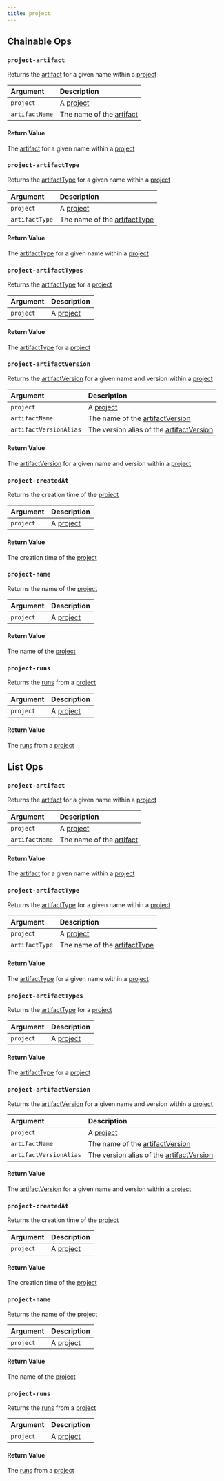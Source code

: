 ```yaml
---
title: project
---
```

## Chainable Ops
<h3 id="project-artifact"><code>project-artifact</code></h3>

Returns the [artifact](/models/ref/query-panel/artifact/) for a given name within a [project](/models/ref/query-panel/project/)

| Argument | Description |
| :--- | :--- |
| `project` | A [project](/models/ref/query-panel/project/) |
| `artifactName` | The name of the [artifact](/models/ref/query-panel/artifact/) |

#### Return Value
The [artifact](/models/ref/query-panel/artifact/) for a given name within a [project](/models/ref/query-panel/project/)

<h3 id="project-artifactType"><code>project-artifactType</code></h3>

Returns the [artifactType](/models/ref/query-panel/artifact-type) for a given name within a [project](/models/ref/query-panel/project/)

| Argument | Description |
| :--- | :--- |
| `project` | A [project](/models/ref/query-panel/project/) |
| `artifactType` | The name of the [artifactType](/models/ref/query-panel/artifact-type) |

#### Return Value
The [artifactType](/models/ref/query-panel/artifact-type) for a given name within a [project](/models/ref/query-panel/project/)

<h3 id="project-artifactTypes"><code>project-artifactTypes</code></h3>

Returns the [artifactType](/models/ref/query-panel/artifact-type) for a [project](/models/ref/query-panel/project/)

| Argument | Description |
| :--- | :--- |
| `project` | A [project](/models/ref/query-panel/project/) |

#### Return Value
The [artifactType](/models/ref/query-panel/artifact-type) for a [project](/models/ref/query-panel/project/)

<h3 id="project-artifactVersion"><code>project-artifactVersion</code></h3>

Returns the [artifactVersion](/models/ref/query-panel/artifact-version) for a given name and version within a [project](/models/ref/query-panel/project/)

| Argument | Description |
| :--- | :--- |
| `project` | A [project](/models/ref/query-panel/project/) |
| `artifactName` | The name of the [artifactVersion](/models/ref/query-panel/artifact-version) |
| `artifactVersionAlias` | The version alias of the [artifactVersion](/models/ref/query-panel/artifact-version) |

#### Return Value
The [artifactVersion](/models/ref/query-panel/artifact-version) for a given name and version within a [project](/models/ref/query-panel/project/)

<h3 id="project-createdAt"><code>project-createdAt</code></h3>

Returns the creation time of the [project](/models/ref/query-panel/project/)

| Argument | Description |
| :--- | :--- |
| `project` | A [project](/models/ref/query-panel/project/) |

#### Return Value
The creation time of the [project](/models/ref/query-panel/project/)

<h3 id="project-name"><code>project-name</code></h3>

Returns the name of the [project](/models/ref/query-panel/project/)

| Argument | Description |
| :--- | :--- |
| `project` | A [project](/models/ref/query-panel/project/) |

#### Return Value
The name of the [project](/models/ref/query-panel/project/)

<h3 id="project-runs"><code>project-runs</code></h3>

Returns the [runs](/models/ref/query-panel/run/) from a [project](/models/ref/query-panel/project/)

| Argument | Description |
| :--- | :--- |
| `project` | A [project](/models/ref/query-panel/project/) |

#### Return Value
The [runs](/models/ref/query-panel/run/) from a [project](/models/ref/query-panel/project/)


## List Ops
<h3 id="project-artifact"><code>project-artifact</code></h3>

Returns the [artifact](/models/ref/query-panel/artifact/) for a given name within a [project](/models/ref/query-panel/project/)

| Argument | Description |
| :--- | :--- |
| `project` | A [project](/models/ref/query-panel/project/) |
| `artifactName` | The name of the [artifact](/models/ref/query-panel/artifact/) |

#### Return Value
The [artifact](/models/ref/query-panel/artifact/) for a given name within a [project](/models/ref/query-panel/project/)

<h3 id="project-artifactType"><code>project-artifactType</code></h3>

Returns the [artifactType](/models/ref/query-panel/artifact-type) for a given name within a [project](/models/ref/query-panel/project/)

| Argument | Description |
| :--- | :--- |
| `project` | A [project](/models/ref/query-panel/project/) |
| `artifactType` | The name of the [artifactType](/models/ref/query-panel/artifact-type) |

#### Return Value
The [artifactType](/models/ref/query-panel/artifact-type) for a given name within a [project](/models/ref/query-panel/project/)

<h3 id="project-artifactTypes"><code>project-artifactTypes</code></h3>

Returns the [artifactType](/models/ref/query-panel/artifact-type) for a [project](/models/ref/query-panel/project/)

| Argument | Description |
| :--- | :--- |
| `project` | A [project](/models/ref/query-panel/project/) |

#### Return Value
The [artifactType](/models/ref/query-panel/artifact-type) for a [project](/models/ref/query-panel/project/)

<h3 id="project-artifactVersion"><code>project-artifactVersion</code></h3>

Returns the [artifactVersion](/models/ref/query-panel/artifact-version) for a given name and version within a [project](/models/ref/query-panel/project/)

| Argument | Description |
| :--- | :--- |
| `project` | A [project](/models/ref/query-panel/project/) |
| `artifactName` | The name of the [artifactVersion](/models/ref/query-panel/artifact-version) |
| `artifactVersionAlias` | The version alias of the [artifactVersion](/models/ref/query-panel/artifact-version) |

#### Return Value
The [artifactVersion](/models/ref/query-panel/artifact-version) for a given name and version within a [project](/models/ref/query-panel/project/)

<h3 id="project-createdAt"><code>project-createdAt</code></h3>

Returns the creation time of the [project](/models/ref/query-panel/project/)

| Argument | Description |
| :--- | :--- |
| `project` | A [project](/models/ref/query-panel/project/) |

#### Return Value
The creation time of the [project](/models/ref/query-panel/project/)

<h3 id="project-name"><code>project-name</code></h3>

Returns the name of the [project](/models/ref/query-panel/project/)

| Argument | Description |
| :--- | :--- |
| `project` | A [project](/models/ref/query-panel/project/) |

#### Return Value
The name of the [project](/models/ref/query-panel/project/)

<h3 id="project-runs"><code>project-runs</code></h3>

Returns the [runs](/models/ref/query-panel/run/) from a [project](/models/ref/query-panel/project/)

| Argument | Description |
| :--- | :--- |
| `project` | A [project](/models/ref/query-panel/project/) |

#### Return Value
The [runs](/models/ref/query-panel/run/) from a [project](/models/ref/query-panel/project/)


